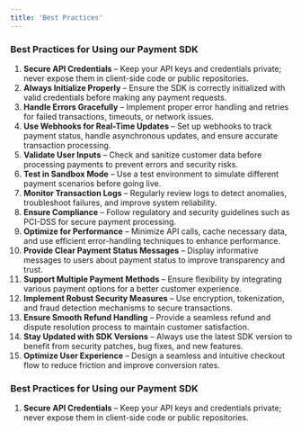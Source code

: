 ```yaml
---
title: 'Best Practices'
---
```


### Best Practices for Using our Payment SDK

1. **Secure API Credentials** – Keep your API keys and credentials private; never expose them in client-side code or public repositories.
2. **Always Initialize Properly** – Ensure the SDK is correctly initialized with valid credentials before making any payment requests.
3. **Handle Errors Gracefully** – Implement proper error handling and retries for failed transactions, timeouts, or network issues.
4. **Use Webhooks for Real-Time Updates** – Set up webhooks to track payment status, handle asynchronous updates, and ensure accurate transaction processing.
5. **Validate User Inputs** – Check and sanitize customer data before processing payments to prevent errors and security risks.
6. **Test in Sandbox Mode** – Use a test environment to simulate different payment scenarios before going live.
7. **Monitor Transaction Logs** – Regularly review logs to detect anomalies, troubleshoot failures, and improve system reliability.
8. **Ensure Compliance** – Follow regulatory and security guidelines such as PCI-DSS for secure payment processing.
9. **Optimize for Performance** – Minimize API calls, cache necessary data, and use efficient error-handling techniques to enhance performance.
10. **Provide Clear Payment Status Messages** – Display informative messages to users about payment status to improve transparency and trust.
11. **Support Multiple Payment Methods** – Ensure flexibility by integrating various payment options for a better customer experience.
12. **Implement Robust Security Measures** – Use encryption, tokenization, and fraud detection mechanisms to secure transactions.
13. **Ensure Smooth Refund Handling** – Provide a seamless refund and dispute resolution process to maintain customer satisfaction.
14. **Stay Updated with SDK Versions** – Always use the latest SDK version to benefit from security patches, bug fixes, and new features.
15. **Optimize User Experience** – Design a seamless and intuitive checkout flow to reduce friction and improve conversion rates.

### Best Practices for Using our Payment SDK

1. **Secure API Credentials** – Keep your API keys and credentials private; never expose them in client-side code or public repositories.
